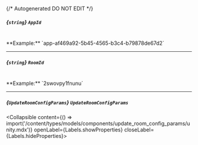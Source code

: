 {/* Autogenerated DO NOT EDIT  */}

##### *{`string`}* `AppId`
<br/>
**Example:** `app-af469a92-5b45-4565-b3c4-b79878de67d2`

---
##### *{`string`}* `RoomId`
<br/>
**Example:** `2swovpy1fnunu`

---
##### *{`UpdateRoomConfigParams`}* `UpdateRoomConfigParams`
<Collapsible content={() => import('/content/types/models/components/update_room_config_params/unity.mdx')} openLabel={Labels.showProperties} closeLabel={Labels.hideProperties}>
</Collapsible>


